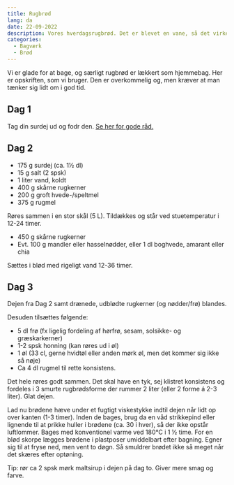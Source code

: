 ```yaml
---
title: Rugbrød
lang: da
date: 22-09-2022
description: Vores hverdagsrugbrød. Det er blevet en vane, så det virker!
categories: 
  - Bagværk
  - Brød
---
```


Vi er glade for at bage, og særligt rugbrød er lækkert som hjemmebag. Her er opskriften, som vi bruger. Den er overkommelig og, men kræver at man tænker sig lidt om i god tid.

## Dag 1

Tag din surdej ud og fodr den. [Se her for gode råd.](https://andreas.gdamsbo.dk/food/surdej.html)

## Dag 2

-   175 g surdej (ca. 1½ dl)
-   15 g salt (2 spsk)
-   1 liter vand, koldt
-   400 g skårne rugkerner
-   200 g groft hvede-/speltmel
-   375 g rugmel

Røres sammen i en stor skål (5 L). Tildækkes og står ved stuetemperatur i 12-24 timer.

-   450 g skårne rugkerner
-   Evt. 100 g mandler eller hasselnødder, eller 1 dl boghvede, amarant eller chia

Sættes i blød med rigeligt vand 12-36 timer.

## Dag 3

Dejen fra Dag 2 samt drænede, udblødte rugkerner (og nødder/frø) blandes.

Desuden tilsættes følgende:

-   5 dl frø (fx ligelig fordeling af hørfrø, sesam, solsikke- og græskarkerner)
-   1-2 spsk honning (kan røres ud i øl)
-   1 øl (33 cl, gerne hvidtøl eller anden mørk øl, men det kommer sig ikke så nøje)
-   Ca 4 dl rugmel til rette konsistens.

Det hele røres godt sammen. Det skal have en tyk, sej klistret konsistens og fordeles i 3 smurte rugbrødsforme der rummer 2 liter (eller 2 forme á 2-3 liter). Glat dejen.

Lad nu brødene hæve under et fugtigt viskestykke indtil dejen når lidt op over kanten (1-3 timer). Inden de bages, brug da en våd strikkepind eller lignende til at prikke huller i brødene (ca. 30 i hver), så der ikke opstår luftlommer. Bages med konventionel varme ved 180°C i 1 ½ time. For en blød skorpe lægges brødene i plastposer umiddelbart efter bagning. Egner sig til at fryse ned, men vent to døgn. Så smuldrer brødet ikke så meget når det skæres efter optøning.

Tip: rør ca 2 spsk mørk maltsirup i dejen på dag to. Giver mere smag og farve.
